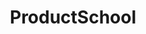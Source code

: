 ---
title: ProductSchool
slug: productschool
site: ProductSchool
show: ./images/show.png
siteUrl: https://www.productschool.com/learn-from-home/
description: Download Free Ebooks,videos & guides for product managers.
tags: [ProductManager]
rating: 12
---